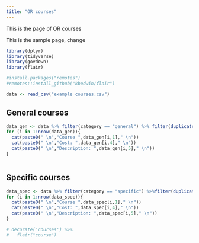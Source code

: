 ```yaml
---
title: "OR courses"
---
```


This is the page of OR courses

This is the sample page, change

```r

library(dplyr)
library(tidyverse)
library(govdown)
library(flair)

#install.packages("remotes")
#remotes::install_github("kbodwin/flair")

data <- read_csv("example courses.csv")
```
::: {.accordion}
## General courses


```r


data_gen <- data %>% filter(category == "general") %>% filter(duplicated(course)==F)
for (i in 1:nrow(data_gen)){
  cat(paste0(" \n","Course ",data_gen[i,1]," \n"))
  cat(paste0(" \n","Cost: ",data_gen[i,4]," \n"))
  cat(paste0(" \n","Description: ",data_gen[i,5]," \n"))
}



```

## Specific courses

```r
data_spec <- data %>% filter(category == "specific") %>%filter(duplicated(course)==F)
for (i in 1:nrow(data_spec)){
  cat(paste0(" \n","Course ",data_spec[i,1]," \n"))
  cat(paste0(" \n","Cost: ",data_spec[i,4]," \n"))
  cat(paste0(" \n","Description: ",data_spec[i,5]," \n"))
}


```

:::

```r

# decorate('courses') %>%
#   flair("course")

```